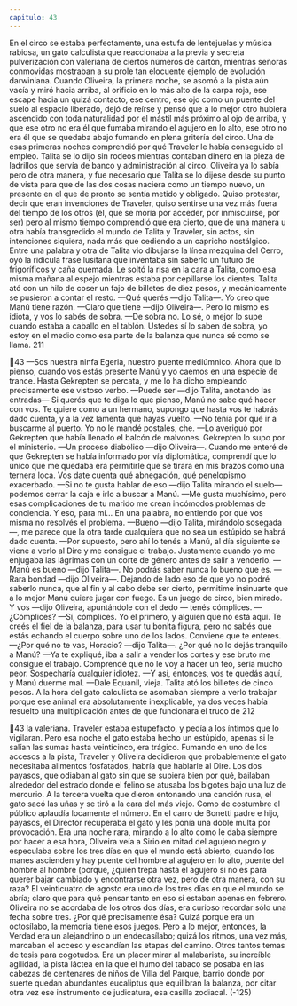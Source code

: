 ```yaml
---
capitulo: 43
---
```


En el circo se estaba perfectamente, una estufa de lentejuelas y música rabiosa,
un gato calculista que reaccionaba a la previa y secreta pulverización con
valeriana de ciertos números de cartón, mientras señoras conmovidas mostraban
a su prole tan elocuente ejemplo de evolución darwiniana. Cuando Oliveira, la
primera noche, se asomó a la pista aún vacía y miró hacia arriba, al orificio en lo
más alto de la carpa roja, ese escape hacia un quizá contacto, ese centro, ese ojo
como un puente del suelo al espacio liberado, dejó de reírse y pensó que a lo
mejor otro hubiera ascendido con toda naturalidad por el mástil más próximo al
ojo de arriba, y que ese otro no era él que fumaba mirando el agujero en lo alto,
ese otro no era él que se quedaba abajo fumando en plena gritería del circo.
Una de esas primeras noches comprendió por qué Traveler le había
conseguido el empleo. Talita se lo dijo sin rodeos mientras contaban dinero en la
pieza de ladrillos que servía de banco y administración al circo. Oliveira ya lo
sabía pero de otra manera, y fue necesario que Talita se lo dijese desde su punto
de vista para que de las dos cosas naciera como un tiempo nuevo, un presente en
el que de pronto se sentía metido y obligado. Quiso protestar, decir que eran
invenciones de Traveler, quiso sentirse una vez más fuera del tiempo de los otros
(él, que se moría por acceder, por inmiscuirse, por ser) pero al mismo tiempo
comprendió que era cierto, que de una manera u otra había transgredido el
mundo de Talita y Traveler, sin actos, sin intenciones siquiera, nada más que
cediendo a un capricho nostálgico. Entre una palabra y otra de Talita vio
dibujarse la línea mezquina del Cerro, oyó la ridícula frase lusitana que
inventaba sin saberlo un futuro de frigoríficos y caña quemada. Le soltó la risa en
la cara a Talita, como esa misma mañana al espejo mientras estaba por cepillarse
los dientes.
Talita ató con un hilo de coser un fajo de billetes de diez pesos, y
mecánicamente se pusieron a contar el resto.
—Qué querés —dijo Talita—. Yo creo que Manú tiene razón.
—Claro que tiene —dijo Oliveira—. Pero lo mismo es idiota, y vos lo sabés de
sobra.
—De sobra no. Lo sé, o mejor lo supe cuando estaba a caballo en el tablón.
Ustedes sí lo saben de sobra, yo estoy en el medio como esa parte de la balanza
que nunca sé como se llama.
211

43
—Sos nuestra ninfa Egeria, nuestro puente mediúmnico. Ahora que lo pienso,
cuando vos estás presente Manú y yo caemos en una especie de trance. Hasta
Gekrepten se percata, y me lo ha dicho empleando precisamente ese vistoso
verbo.
—Puede ser —dijo Talita, anotando las entradas— Si querés que te diga lo que
pienso, Manú no sabe qué hacer con vos. Te quiere como a un hermano, supongo
que hasta vos te habrás dado cuenta, y a la vez lamenta que hayas vuelto.
—No tenía por qué ir a buscarme al puerto. Yo no le mandé postales, che.
—Lo averiguó por Gekrepten que había llenado el balcón de malvones.
Gekrepten lo supo por el ministerio.
—Un proceso diabólico —dijo Oliveira—. Cuando me enteré de que
Gekrepten se había informado por vía diplomática, comprendí que lo único que
me quedaba era permitirle que se tirara en mis brazos como una ternera loca.
Vos date cuenta qué abnegación, qué penelopismo exacerbado.
—Si no te gusta hablar de eso —dijo Talita mirando el suelo— podemos cerrar
la caja e irlo a buscar a Manú.
—Me gusta muchísimo, pero esas complicaciones de tu marido me crean
incómodos problemas de conciencia. Y eso, para mí... En una palabra, no
entiendo por qué vos misma no resolvés el problema.
—Bueno —dijo Talita, mirándolo sosegada—, me parece que la otra tarde
cualquiera que no sea un estúpido se habrá dado cuenta.
—Por supuesto, pero ahí lo tenés a Manú, al día siguiente se viene a verlo al
Dire y me consigue el trabajo. Justamente cuando yo me enjugaba las lágrimas
con un corte de género antes de salir a venderlo.
—Manú es bueno —dijo Talita—. No podrás saber nunca lo bueno que es.
—Rara bondad —dijo Oliveira—. Dejando de lado eso de que yo no podré
saberlo nunca, que al fin y al cabo debe ser cierto, permitime insinuarte que a lo
mejor Manú quiere jugar con fuego. Es un juego de circo, bien mirado. Y vos
—dijo Oliveira, apuntándole con el dedo — tenés cómplices.
—¿Cómplices?
—Sí, cómplices. Yo el primero, y alguien que no está aquí. Te creés el fiel de la
balanza, para usar tu bonita figura, pero no sabés que estás echando el cuerpo
sobre uno de los lados. Conviene que te enteres.
—¿Por qué no te vas, Horacio? —dijo Talita—. ¿Por qué no lo dejás tranquilo
a Manú?
—Ya te expliqué, iba a salir a vender los cortes y ese bruto me consigue el
trabajo. Comprendé que no le voy a hacer un feo, sería mucho peor. Sospecharía
cualquier idiotez.
—Y así, entonces, vos te quedás aquí, y Manú duerme mal.
—Dale Equanil, vieja.
Talita ató los billetes de cinco pesos. A la hora del gato calculista se asomaban
siempre a verlo trabajar porque ese animal era absolutamente inexplicable, ya
dos veces había resuelto una multiplicación antes de que funcionara el truco de
212

43
la valeriana. Traveler estaba estupefacto, y pedía a los íntimos que lo vigilaran.
Pero esa noche el gato estaba hecho un estúpido, apenas si le salían las sumas
hasta veinticinco, era trágico. Fumando en uno de los accesos a la pista, Traveler
y Oliveira decidieron que probablemente el gato necesitaba alimentos fosfatados,
habría que hablarle al Dire. Los dos payasos, que odiaban al gato sin que se
supiera bien por qué, bailaban alrededor del estrado donde el felino se atusaba
los bigotes bajo una luz de mercurio. A la tercera vuelta que dieron entonando
una canción rusa, el gato sacó las uñas y se tiró a la cara del más viejo. Como de
costumbre el público aplaudía locamente el número. En el carro de Bonetti padre
e hijo, payasos, el Director recuperaba el gato y les ponía una doble multa por
provocación. Era una noche rara, mirando a lo alto como le daba siempre por
hacer a esa hora, Oliveira veía a Sirio en mitad del agujero negro y especulaba
sobre los tres días en que el mundo está abierto, cuando los manes ascienden y
hay puente del hombre al agujero en lo alto, puente del hombre al hombre
(porque, ¿quién trepa hasta el agujero si no es para querer bajar cambiado y
encontrarse otra vez, pero de otra manera, con su raza? El veinticuatro de agosto
era uno de los tres días en que el mundo se abría; claro que para qué pensar tanto
en eso si estaban apenas en febrero. Oliveira no se acordaba de los otros dos días,
era curioso recordar sólo una fecha sobre tres. ¿Por qué precisamente ésa? Quizá
porque era un octosílabo, la memoria tiene esos juegos. Pero a lo mejor, entonces,
la Verdad era un alejandrino o un endecasílabo; quizá los ritmos, una vez más,
marcaban el acceso y escandían las etapas del camino. Otros tantos temas de tesis
para cogotudos. Era un placer mirar al malabarista, su increíble agilidad, la pista
láctea en la que el humo del tabaco se posaba en las cabezas de centenares de
niños de Villa del Parque, barrio donde por suerte quedan abundantes eucaliptus
que equilibran la balanza, por citar otra vez ese instrumento de judicatura, esa
casilla zodiacal.
(-125)
